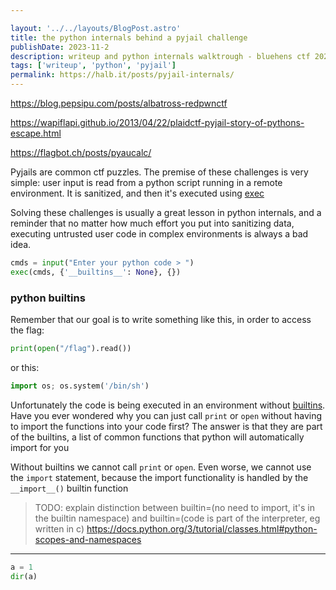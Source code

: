 ```yaml
---

layout: '../../layouts/BlogPost.astro'
title: the python internals behind a pyjail challenge
publishDate: 2023-11-2
description: writeup and python internals walktrough - bluehens ctf 2023
tags: ['writeup', 'python', 'pyjail']
permalink: https://halb.it/posts/pyjail-internals/
---
```


https://blog.pepsipu.com/posts/albatross-redpwnctf

https://wapiflapi.github.io/2013/04/22/plaidctf-pyjail-story-of-pythons-escape.html

https://flagbot.ch/posts/pyaucalc/

Pyjails are common ctf puzzles.
The premise of these challenges is very simple:
user input is read from a python script running in a remote environment.
It is sanitized, and then it's executed using 
[exec](https://docs.python.org/3/library/functions.html#exec)

Solving these challenges is usually a great lesson in python internals, and a reminder that no matter how much effort you put into sanitizing data, executing untrusted user code in complex environments is always a bad idea.


```python
cmds = input("Enter your python code > ")
exec(cmds, {'__builtins__': None}, {})
```

### python builtins

Remember that our goal is to write something like this, in order to access the flag:
```python
print(open("/flag").read())
```

or this:

```python
import os; os.system('/bin/sh')
```

Unfortunately the code is being executed in an environment without [builtins](https://docs.python.org/3/library/functions.html). Have you ever wondered why you can just call `print` or `open` without having to import the functions into your code first? The answer is that they are part of the builtins, a list of common functions that python will automatically import for you

Without builtins we cannot call `print` or `open`. Even worse, we cannot use the `import` statement, because the import functionality is handled by the `__import__()` builtin function

>TODO: explain distinction between builtin=(no need to import, it's in the builtin namespace) and builtin=(code is part of the interpreter, eg written in c)
>https://docs.python.org/3/tutorial/classes.html#python-scopes-and-namespaces


---

```python
a = 1
dir(a)
```

